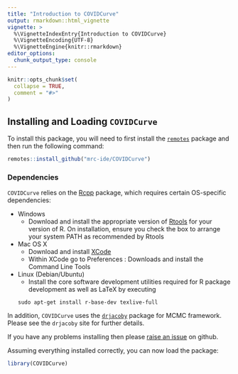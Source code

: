 ```yaml
---
title: "Introduction to COVIDCurve"
output: rmarkdown::html_vignette
vignette: >
  %\VignetteIndexEntry{Introduction to COVIDCurve}
  %\VignetteEncoding{UTF-8}
  %\VignetteEngine{knitr::rmarkdown}
editor_options: 
  chunk_output_type: console
---
```


```r
knitr::opts_chunk$set(
  collapse = TRUE,
  comment = "#>"
)
```


## Installing and Loading `COVIDCurve`
To install this package, you will need to first install the [`remotes`](https://cran.r-project.org/web/packages/remotes/index.html) package and then run the following command:   

```r
remotes::install_github("mrc-ide/COVIDCurve")
```

### Dependencies
`COVIDCurve` relies on the [Rcpp](https://cran.r-project.org/web/packages/Rcpp/index.html) package, which requires certain OS-specific dependencies: 

* Windows
    - Download and install the appropriate version of [Rtools](https://cran.rstudio.com/bin/windows/Rtools/) for your version of R. On installation, ensure you check the box to arrange your system PATH as recommended by Rtools
* Mac OS X
    - Download and install [XCode](http://itunes.apple.com/us/app/xcode/id497799835?mt=12)
    - Within XCode go to Preferences : Downloads and install the Command Line Tools
* Linux (Debian/Ubuntu)
    - Install the core software development utilities required for R package development as well as LaTeX by executing
    ```
    sudo apt-get install r-base-dev texlive-full
    ```

In addition, `COVIDCurve` uses the [`drjacoby`](https://github.com/mrc-ide/drjacoby) package for MCMC framework. Please see the `drjacoby` site for further details.

If you have any problems installing then please [raise an issue](https://github.com/mrc-ide/COVIDCurve/issues) on github.

Assuming everything installed correctly, you can now load the package:

```r
library(COVIDCurve)
```


